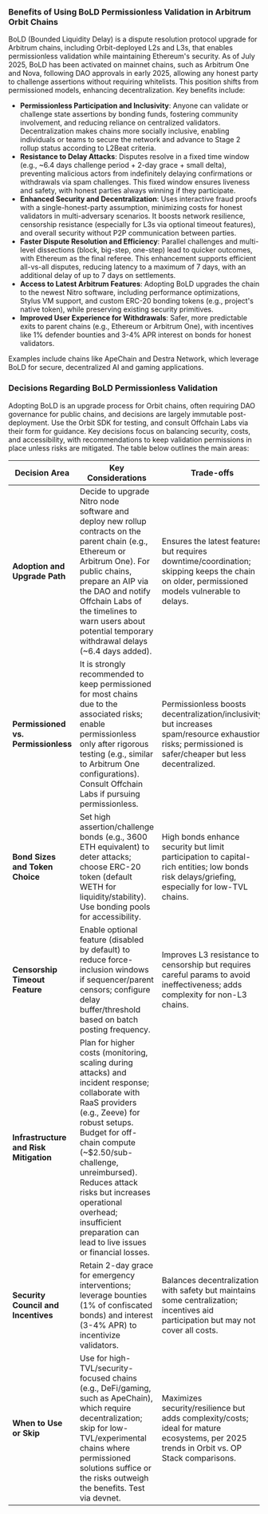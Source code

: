 ### Benefits of Using BoLD Permissionless Validation in Arbitrum Orbit Chains

BoLD (Bounded Liquidity Delay) is a dispute resolution protocol upgrade for Arbitrum chains, including Orbit-deployed L2s and L3s, that enables permissionless validation while maintaining Ethereum's security. As of July 2025, BoLD has been activated on mainnet chains, such as Arbitrum One and Nova, following DAO approvals in early 2025, allowing any honest party to challenge assertions without requiring whitelists. This position shifts from permissioned models, enhancing decentralization. Key benefits include:

- **Permissionless Participation and Inclusivity**: Anyone can validate or challenge state assertions by bonding funds, fostering community involvement, and reducing reliance on centralized validators. Decentralization makes chains more socially inclusive, enabling individuals or teams to secure the network and advance to Stage 2 rollup status according to L2Beat criteria.
- **Resistance to Delay Attacks**: Disputes resolve in a fixed time window (e.g., ~6.4 days challenge period + 2-day grace + small delta), preventing malicious actors from indefinitely delaying confirmations or withdrawals via spam challenges. This fixed window ensures liveness and safety, with honest parties always winning if they participate.
- **Enhanced Security and Decentralization**: Uses interactive fraud proofs with a single-honest-party assumption, minimizing costs for honest validators in multi-adversary scenarios. It boosts network resilience, censorship resistance (especially for L3s via optional timeout features), and overall security without P2P communication between parties.
- **Faster Dispute Resolution and Efficiency**: Parallel challenges and multi-level dissections (block, big-step, one-step) lead to quicker outcomes, with Ethereum as the final referee. This enhancement supports efficient all-vs-all disputes, reducing latency to a maximum of 7 days, with an additional delay of up to 7 days on settlements.
- **Access to Latest Arbitrum Features**: Adopting BoLD upgrades the chain to the newest Nitro software, including performance optimizations, Stylus VM support, and custom ERC-20 bonding tokens (e.g., project's native token), while preserving existing security primitives.
- **Improved User Experience for Withdrawals**: Safer, more predictable exits to parent chains (e.g., Ethereum or Arbitrum One), with incentives like 1% defender bounties and 3-4% APR interest on bonds for honest validators.

Examples include chains like ApeChain and Destra Network, which leverage BoLD for secure, decentralized AI and gaming applications.

### Decisions Regarding BoLD Permissionless Validation

Adopting BoLD is an upgrade process for Orbit chains, often requiring DAO governance for public chains, and decisions are largely immutable post-deployment. Use the Orbit SDK for testing, and consult Offchain Labs via their form for guidance. Key decisions focus on balancing security, costs, and accessibility, with recommendations to keep validation permissions in place unless risks are mitigated. The table below outlines the main areas:

| Decision Area | Key Considerations | Trade-offs |
|---------------|--------------------|------------|
| **Adoption and Upgrade Path** | Decide to upgrade Nitro node software and deploy new rollup contracts on the parent chain (e.g., Ethereum or Arbitrum One). For public chains, prepare an AIP via the DAO and notify Offchain Labs of the timelines to warn users about potential temporary withdrawal delays (~6.4 days added). | Ensures the latest features but requires downtime/coordination; skipping keeps the chain on older, permissioned models vulnerable to delays. |
| **Permissioned vs. Permissionless** | It is strongly recommended to keep permissioned for most chains due to the associated risks; enable permissionless only after rigorous testing (e.g., similar to Arbitrum One configurations). Consult Offchain Labs if pursuing permissionless. | Permissionless boosts decentralization/inclusivity but increases spam/resource exhaustion risks; permissioned is safer/cheaper but less decentralized. |
| **Bond Sizes and Token Choice** | Set high assertion/challenge bonds (e.g., 3600 ETH equivalent) to deter attacks; choose ERC-20 token (default WETH for liquidity/stability). Use bonding pools for accessibility. | High bonds enhance security but limit participation to capital-rich entities; low bonds risk delays/griefing, especially for low-TVL chains. |
| **Censorship Timeout Feature** | Enable optional feature (disabled by default) to reduce force-inclusion windows if sequencer/parent censors; configure delay buffer/threshold based on batch posting frequency. | Improves L3 resistance to censorship but requires careful params to avoid ineffectiveness; adds complexity for non-L3 chains. |
| **Infrastructure and Risk Mitigation** | Plan for higher costs (monitoring, scaling during attacks) and incident response; collaborate with RaaS providers (e.g., Zeeve) for robust setups. Budget for off-chain compute (~$2.50/sub-challenge, unreimbursed). Reduces attack risks but increases operational overhead; insufficient preparation can lead to live issues or financial losses. |
| **Security Council and Incentives** | Retain 2-day grace for emergency interventions; leverage bounties (1% of confiscated bonds) and interest (3-4% APR) to incentivize validators. | Balances decentralization with safety but maintains some centralization; incentives aid participation but may not cover all costs. |
| **When to Use or Skip** | Use for high-TVL/security-focused chains (e.g., DeFi/gaming, such as ApeChain), which require decentralization; skip for low-TVL/experimental chains where permissioned solutions suffice or the risks outweigh the benefits. Test via devnet. | Maximizes security/resilience but adds complexity/costs; ideal for mature ecosystems, per 2025 trends in Orbit vs. OP Stack comparisons.